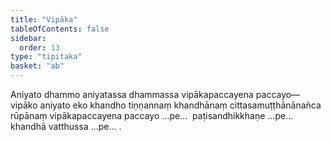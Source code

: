 ```yaml
---
title: "Vipāka"
tableOfContents: false
sidebar:
  order: 13
type: "tipitaka"
basket: "ab"
---
```



<DynamicBreadcrumb />

<Division number="53">

<Paragraph number="2391">
Aniyato dhammo aniyatassa dhammassa vipākapaccayena paccayo—  vipāko aniyato eko khandho tiṇṇannaṃ khandhānaṃ cittasamuṭṭhānānañca rūpānaṃ vipākapaccayena paccayo …pe…  paṭisandhikkhaṇe …pe…  khandhā vatthussa …pe… .
</Paragraph>
</Division>